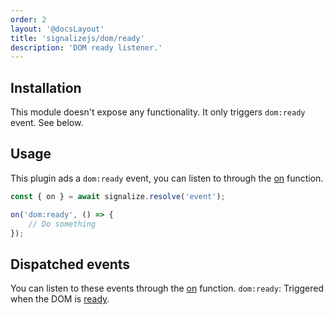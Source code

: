 ```yaml
---
order: 2
layout: '@docsLayout'
title: 'signalizejs/dom/ready'
description: 'DOM ready listener.'
---
```


## Installation
<ImportMapDependencies module="dom/ready" />

This module doesn't expose any functionality. It only triggers `dom:ready` event. See below.

## Usage
This plugin ads a `dom:ready` event, you can listen to through the [on](/docs/modules/event#on) function.

```js
const { on } = await signalize.resolve('event');

on('dom:ready', () => {
	// Do something
});
```

## Dispatched events
You can listen to these events through the [on](/docs/modules/event#on) function.
`dom:ready`: Triggered when the DOM is [ready](https://developer.mozilla.org/en-US/docs/Web/API/Document/DOMContentLoaded_event).
